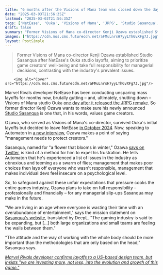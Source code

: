 ```yaml
---
title: "6 months after the Visions of Mana team was closed down the day after releasing its JRPG remake, one of its leads has started a new studio: 'Management needs to protect creators'"
date: "2025-03-03T21:56:35Z"
lastmod: "2025-03-03T21:56:35Z"
tags: ['NetEase', 'Ouka', 'Visions of Mana', 'JRPG', 'Studio Sasanqua', 'Game Development', 'Layoffs', 'Management', 'Industry Criticism']
draft: false
summary: "Former Visions of Mana co-director Kenji Ozawa established Studio Sasanqua after NetEase's Ouka studio layoffs, aiming to prioritize game creators' well-being and take full responsibility for managerial decisions, contrasting with the industry's prevalent issues."
images: ["https://cdn.mos.cms.futurecdn.net/aFMuLnrsH7yyLThGvXFg7J.jpg"]
layout: PostSimple
---
```

> Former Visions of Mana co-director Kenji Ozawa established Studio Sasanqua after NetEase's Ouka studio layoffs, aiming to prioritize game creators' well-being and take full responsibility for managerial decisions, contrasting with the industry's prevalent issues.


        <img alt="Cover" src="https://cdn.mos.cms.futurecdn.net/aFMuLnrsH7yyLThGvXFg7J.jpg"/>
        
Marvel Rivals developer NetEase has been conducting unsparing mass layoffs for months now, brutally gutting – and, ultimately, shutting down – Visions of Mana studio Ouka [one day after it released the JRPG remake](https://www.gamesradar.com/games/action-rpg/visions-of-mana-has-only-been-out-for-a-day-but-its-developer-has-reportedly-lost-most-of-its-staff-and-is-at-risk-of-shutdown/). So former director Kenji Ozawa wants to make sure his newly announced [Studio Sasanqua](https://studiosasanqua.com/) is one that, in his words, values game creators.

Ozawa, who served as Visions of Mana's co-director, survived Ouka's initial layoffs but decided to leave NetEase [in October 2024](https://x.com/KenjitheEMO/status/1863441472764400016). Now, speaking to Automaton in [a new interview](https://automaton-media.com/en/news/former-dev-from-netease-games-ouka-studio-establishes-his-own-company-that-wont-push-the-responsibility-of-management-onto-developers/), Ozawa makes a point of saying "management needs to protect creators."

Sasanqua, named for "a flower that blooms in winter," Ozawa [says on Twitter](https://x.com/KenjitheEMO/status/1896397125627625779), is kind of a method for him to expel his frustration. He tells Automaton that he's experienced a list of issues in the industry as obnoxious and teeming as a swarm of flies; management that makes poor choices then lays off everyone who wasn't responsible, management that makes individual devs feel insecure on a psychological level.

So, to safeguard against these unfair expectations that pressure cooks the entire games industry, Ozawa plans to take on full responsibility – professionally and financially – for any managerial slip-ups Sasanqua may make in the future.

"We are living in an age where everyone is wasting their time with an overabundance of entertainment," says the mission statement on [Sasanqua's website](https://studiosasanqua.com/), translated by DeepL. "The gaming industry is said to be expanding, but [...] both large organizations and small teams are feeling the walls between them."

"The attitude and the way of working with the whole body should be more important than the methodologies that are only based on the head," Sasanqua says.

[<em>Marvel Rivals developer confirms layoffs to a US-based design team, but insists "we are investing more, not less, into the evolution and growth of this game."</em>](https://www.gamesradar.com/games/third-person-shooter/marvel-rivals-developer-confirms-layoffs-to-a-us-based-design-team-but-insists-we-are-investing-more-not-less-into-the-evolution-and-growth-of-this-game/)
        